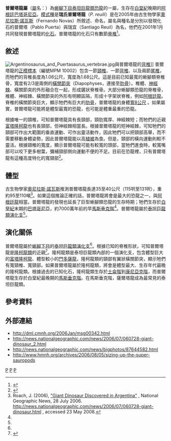 {{Automatic Taxobox
| taxon = Puertasaurus
| fossil_range = [[白堊紀|白堊紀]]晚期, {{fossil_range|70.6|66.043}}
| image = Puertasaurus Skeletal V2.svg
| image_width = 260px 
| image_caption = 普爾塔龍已發現的骨骼部位
| authority = [[奧尼拉斯·諾瓦斯|Novas]] ''et al.'', 2005
| type_species ='''瑞氏普爾塔龍 ''Puertasaurus reuili'''''
| type_species_authority = Novas ''et al.'', 2005
}}

'''普爾塔龍屬'''（[[屬|屬]]名：{{lang|la|''Puertasaurus''}}）為[[蜥腳下目|蜥腳下目]][[泰坦巨龍類|泰坦巨龍類]][[恐龍|恐龍]]的一屬，生存在[[白堊紀|白堊紀]]晚期的[[阿根廷|阿根廷]][[巴塔哥尼亞|巴塔哥尼亞]]。[[模式種|模式種]]是'''瑞氏普爾塔龍'''（''P. reuili''）是在2005年由古生物學家[[奧尼拉斯·諾瓦斯|奧尼拉斯·諾瓦斯]]（Fernando Novas）所敘述、命名，屬名與種名是分別以發現化石的普爾塔（Pablo Puerta）與瑞宜（Santiago Reuil）為名，他們在2001年1月共同發現普爾塔龍的[[化石|化石]]。普爾塔龍的化石只有數節[[脊椎|脊椎]]<ref name=NSCA05>{{cite journal|last=Novas |first=Fernando E. |coauthors=Salgado, Leonardo; Calvo, Jorge; and Agnolin, Federico |year=2005 |title=Giant titanosaur (Dinosauria, Sauropoda)from the Late Cretaceous of Patagonia |journal=Revisto del Museo Argentino de Ciencias Naturales, n.s. |volume=7 |issue=1 |pages=37-41 |url=http://www.macn.secyt.gov.ar/cont_Publicaciones/Rns-Vol07-1_37-41.pdf |accessdate=2007-03-04 |deadurl=yes |archiveurl=https://web.archive.org/web/20060822233602/http://www.macn.secyt.gov.ar/cont_Publicaciones/Rns-Vol07-1_37-41.pdf |archivedate=2006-08-22 }}</ref>。

==敘述==
[[Image:Argentinosaurus_and_Puertasaurus_vertebrae.jpg|thumb]]與普爾塔龍的[[背椎|背椎]]]]
普爾塔龍的[[正模標本|正模標本]]（編號MPM 10002）包含一節[[頸椎|頸椎]]、一節[[背椎|背椎]]、以及兩節[[尾椎|尾椎]]，而牠們的背椎長度為1.06公尺，寬度為1.68公尺。這是目前已知最寬的蜥腳類脊椎骨，寬度有2/3是兩側的[[橫關節突|橫關節突]]（Diapophyses，連接至[[肋骨|肋骨]]）。椎體、[[神經棘|神經棘]]、橫關節突的外形融合在一起，形成鏟狀脊椎骨。大部分蜥腳類恐龍的脊椎骨，椎體、神經棘、橫關節突的外形有明顯區隔，形成十字架狀脊椎，例如[[阿根廷龍|阿根廷龍]]。脊椎的橫關節突巨大，顯示牠們有巨大的[[肋骨|肋骨]]，普爾塔龍的身體[http://svpow.wordpress.com/2009/11/12/sauropod-art-o-rama/#comment-5905 寬8公尺] {{Wayback|url=http://svpow.wordpress.com/2009/11/12/sauropod-art-o-rama/#comment-5905 |date=20120225014952 }}。如果屬實，普爾塔龍可能將是體型最寬的恐龍，也可能是體重最重的恐龍。

根據唯一的頸椎，可知普爾塔龍具有長頸部，頸肋寬厚、神經棘短；而牠們的近親[[富塔隆柯龍|富塔隆柯龍]]也有長頸部，但神經棘相當長。根據普爾塔龍的短神經棘，可知牠們的頸部可作出大範圍的垂直運動、可作出靈活動作，因此牠們可以把頸部高舉，而不需要移動身體姿勢，因此普爾塔龍能以高[[植被|植被]]為食。但是，頸部的橫向運動則較不靈活。根據頸椎的寬度，顯示普爾塔龍可能有較寬的頭部，當牠們進食時，較寬嘴部可以咬下更多樹葉，彌補頸部側向運動不便的不足。目前在恐龍裡，只有普爾塔龍有這種高度特化的寬頸部<ref>{{Cite web |url=http://paleoking.blogspot.com/2010/03/forgotten-giants-1-puertasaurus.html |title=存档副本 |access-date=2012-04-22 |archive-date=2020-01-08 |archive-url=https://web.archive.org/web/20200108102934/http://paleoking.blogspot.com/2010/03/forgotten-giants-1-puertasaurus.html |dead-url=no }}</ref>。

==體型==
古生物學家[[奧尼拉斯·諾瓦斯|奧尼拉斯·諾瓦斯]]推測普爾塔龍長達35至40公尺（115呎至131呎），重約95至110噸<ref name="natgeonews2006">Roach, J. (2006), [http://news.nationalgeographic.com/news/2006/07/060728-giant-dinosaur.html "Giant Dinosaur Discovered in Argentina"] {{Wayback|url=http://news.nationalgeographic.com/news/2006/07/060728-giant-dinosaur.html |date=20060811172844 }}, National Geographic News, 28 July 2006. http://news.nationalgeographic.com/news/2006/07/060728-giant-dinosaur.html {{Wayback|url=http://news.nationalgeographic.com/news/2006/07/060728-giant-dinosaur.html |date=20060811172844 }}, accessed 23 May 2008.</ref>。如果這個推論正確的話，普爾塔龍將會是最大的恐龍之一，與[[阿根廷龍|阿根廷龍]]相當。普爾塔龍的發現也延長了巨型蜥腳類恐龍的生存時期；牠們生存於[[白堊紀|白堊紀]]末期的[[巴塔哥尼亞|巴塔哥尼亞]]，約7000萬年前的早[[馬斯垂克階|馬斯垂克階]]<ref name=NSCA05/>。普爾塔龍屬於[[泰坦巨龍類|泰坦巨龍類]][[演化支|演化支]]<ref name=NSCA05/>。

==演化關係==
普爾塔龍屬於[[蜥腳下目|蜥腳下目]]的[[泰坦巨龍類|泰坦巨龍類]][[演化支|演化支]]<ref name=NSCA05/>。根據已知的脊椎形狀，可知普爾塔龍是[[隆柯龍類|隆柯龍類]]的近親<ref name="calvoetal2007b">{{cite journal|last=Calvo |first=J. O. |coauthors=Porfiri, J. D.; González Riga, B. J.; and Kellner, A. W. A. |title=Anatomy of ''Futalognkosaurus dukei'' Calvo, Porfiri, González Riga, & Kellner, 2007 (Dinosauria, Titanosauridae) from the Neuquen Group, Late Cretaceous, Patagonia, Argentina |journal=Arquivos do Museu Nacional |year=2007 |volume=65 |issue=4 |pages=511–526 |url=http://www.proyectodino.com.ar/pdfs/140-0020.pdf |deadurl=yes |archiveurl=https://web.archive.org/web/20110713212850/http://www.proyectodino.com.ar/pdfs/140-0020.pdf |archivedate=2011-07-13 }}</ref>。隆柯龍類是泰坦巨龍類內部的一個演化支，包含體型巨大的[[富塔隆柯龍|富塔隆柯龍]]、體型較小的[[門多薩龍|門多薩龍]]，隆柯龍類的頸部有翼狀橫關節突，顯示牠們有寬頸椎、寬頸部。如果普爾塔龍屬於隆柯龍類，將會是體型最大、生存年代最晚的隆柯龍類。根據過去的已知化石，隆柯龍類生存於[[土侖階|土侖階]]到[[康尼亞克階|康尼亞克階]]，而普爾塔龍生存於白堊紀最晚期的[[馬斯垂克階|馬斯垂克階]]。在馬斯垂克階，薩爾塔龍成為最常見的泰坦巨龍類。

==參考資料==
{{reflist}}

==外部連結==
* http://dml.cmnh.org/2006Jan/msg00342.html {{Wayback|url=http://dml.cmnh.org/2006Jan/msg00342.html |date=20160303204236 }}
* http://news.nationalgeographic.com/news/2006/07/060728-giant-dinosaur_2.html {{Wayback|url=http://news.nationalgeographic.com/news/2006/07/060728-giant-dinosaur_2.html |date=20180414011407 }}
* http://news.nationalgeographic.com/news/bigphotos/87644582.html {{Wayback|url=http://news.nationalgeographic.com/news/bigphotos/87644582.html |date=20140524090933 }}
* http://www.hmnh.org/archives/2006/08/05/sizing-up-the-super-sauropods {{Wayback|url=http://www.hmnh.org/archives/2006/08/05/sizing-up-the-super-sauropods |date=20080622040618 }}
{{Taxonbar|from=Q133158}}

[[Category:泰坦巨龍類|P]]
[[Category:南美洲恐龍|P]]
[[Category:上白堊紀恐龍|P]]
